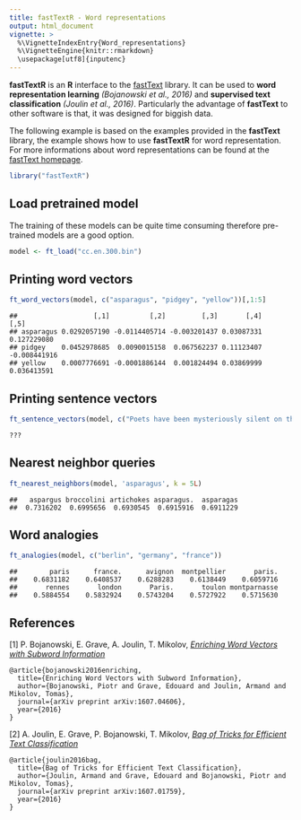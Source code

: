 ```yaml
---
title: fastTextR - Word representations
output: html_document
vignette: >
  %\VignetteIndexEntry{Word_representations}
  %\VignetteEngine{knitr::rmarkdown}
  \usepackage[utf8]{inputenc}
---
```


**fastTextR** is an **R** interface to the [fastText](https://github.com/facebookresearch/fastText)
library. It can be used to **word representation learning** *(Bojanowski et al., 2016)* and 
**supervised text classification** *(Joulin et al., 2016)*.
Particularly the advantage of **fastText** to other software is that, 
it was designed for biggish data.

The following example is based on the examples provided in the **fastText** library, 
the example shows how to use **fastTextR** for word representation.
For more informations about word representations can be found at the
[fastText  homepage](https://fasttext.cc/docs/en/unsupervised-tutorial.html).

```r
library("fastTextR")
```


## Load pretrained model
The training of these models can be quite time consuming therefore pre-trained 
models are a good option.

```r
model <- ft_load("cc.en.300.bin")
```

## Printing word vectors

```r
ft_word_vectors(model, c("asparagus", "pidgey", "yellow"))[,1:5]
```

```
##                   [,1]          [,2]         [,3]       [,4]         [,5]
## asparagus 0.0292057190 -0.0114405714 -0.003201437 0.03087331  0.127229080
## pidgey    0.0452978685  0.0090015158  0.067562237 0.11123407 -0.008441916
## yellow    0.0007776691 -0.0001886144  0.001824494 0.03869999  0.036413591
```

## Printing sentence vectors

```r
ft_sentence_vectors(model, c("Poets have been mysteriously silent on the subject of cheese", "Who did not let the gorilla into the ballet"))[,1:5]
```

```
???
```

## Nearest neighbor queries

```r
ft_nearest_neighbors(model, 'asparagus', k = 5L)
```

```
##   aspargus broccolini artichokes asparagus.  asparagas 
##  0.7316202  0.6995656  0.6930545  0.6915916  0.6911229
```

## Word analogies

```r
ft_analogies(model, c("berlin", "germany", "france"))
```

```
##        paris      france.      avignon  montpellier       paris. 
##    0.6831182    0.6408537    0.6288283    0.6138449    0.6059716 
##       rennes       london       Paris.       toulon montparnasse 
##    0.5884554    0.5832924    0.5743204    0.5727922    0.5715630
```


## References

[1] P. Bojanowski, E. Grave, A. Joulin, T. Mikolov, [*Enriching Word Vectors with Subword Information*](https://arxiv.org/abs/1607.04606)

```
@article{bojanowski2016enriching,
  title={Enriching Word Vectors with Subword Information},
  author={Bojanowski, Piotr and Grave, Edouard and Joulin, Armand and Mikolov, Tomas},
  journal={arXiv preprint arXiv:1607.04606},
  year={2016}
}
```

[2] A. Joulin, E. Grave, P. Bojanowski, T. Mikolov, [*Bag of Tricks for Efficient Text Classification*](https://arxiv.org/abs/1607.01759)

```
@article{joulin2016bag,
  title={Bag of Tricks for Efficient Text Classification},
  author={Joulin, Armand and Grave, Edouard and Bojanowski, Piotr and Mikolov, Tomas},
  journal={arXiv preprint arXiv:1607.01759},
  year={2016}
}
```
